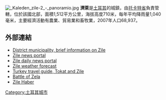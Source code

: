 [[Image:_Kaleden_zile-2_-_panoramio.jpg|thumb]]	
'''濟萊'''是[[土耳其|土耳其]]的城鎮，由[[托卡特省|托卡特省]]負責管轄，位於該國北部，面積1,512平方公里，海拔高度710米，每年平均降雨量1,040毫米，主要經濟活動有農業、貿易業和畜牧業，2007年人口68,937。

==外部連結==
*[http://www.zile.bel.tr/index.php?page=tarihce District municipality, brief information on Zile] {{Wayback|url=http://www.zile.bel.tr/index.php?page=tarihce |date=20120828040734 }} {{tr icon}}
*[https://web.archive.org/web/20120207041852/http://www.kenthaber.com/ilceler.aspx?IlceKodu=6012 Zile news portal] {{tr icon}}
*[http://www.zilehabercom Zile daily news portal]{{dead link|date=2018年3月 |bot=InternetArchiveBot |fix-attempted=yes }} {{tr icon}}
*[http://weather.msn.com/local.aspx?wealocations=wc:37601 Zile weather forecast]{{Dead link|date=2019年12月 |bot=InternetArchiveBot |fix-attempted=yes }} {{en icon}}
*[http://www.turkeyforyou.com/travel_turkey_tokat Turkey travel guide, Tokat and Zile] {{Wayback|url=http://www.turkeyforyou.com/travel_turkey_tokat |date=20120511054314 }} {{en icon}}
*[http://www.livius.org/za-zn/zela/zela.html Battle of Zela] {{Wayback|url=http://www.livius.org/za-zn/zela/zela.html |date=20120921182706 }}
*[http://www.zilegundem.com Zile Haber] {{Wayback|url=http://www.zilegundem.com/ |date=20200529170942 }} {{tr icon}}

{{Authority control}}
{{Turkey-geo-stub}}
[[Category:土耳其城市|Category:土耳其城市]]